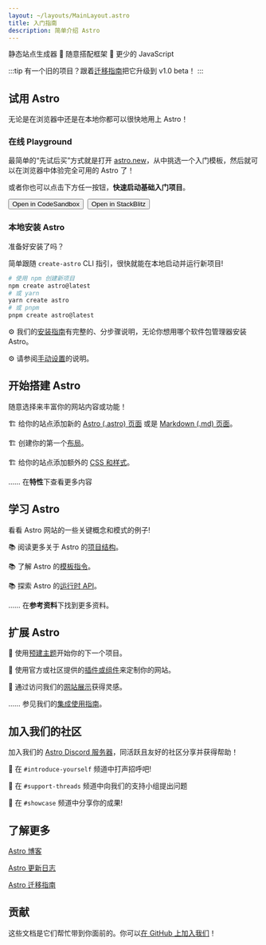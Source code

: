 ```yaml
---
layout: ~/layouts/MainLayout.astro
title: 入门指南
description: 简单介绍 Astro
---
```




静态站点生成器 🚀 随意搭配框架 🚀 更少的 JavaScript

:::tip
有一个旧的项目？跟着[迁移指南](/zh-cn/migrate/)把它升级到 v1.0 beta！
:::

## 试用 Astro

无论是在浏览器中还是在本地你都可以很快地用上 Astro！

### 在线 Playground

最简单的“先试后买”方式就是打开 [astro.new](https://astro.new/)，从中挑选一个入门模板，然后就可以在浏览器中体验完全可用的 Astro 了！

或者你也可以点击下方任一按钮，**快速启动基础入门项目**。

<div style="display: flex; flex-wrap: wrap; gap: 0.5rem;">
    <Button href="https://astro.new/basics?on=codesandbox">Open in CodeSandbox</Button>
    <Button href="https://astro.new/basics?on=stackblitz">Open in StackBlitz</Button>
</div>

### 本地安装 Astro

准备好安装了吗？

简单跟随 `create-astro` CLI 指引，很快就能在本地启动并运行新项目!

```bash
# 使用 npm 创建新项目
npm create astro@latest
# 或 yarn
yarn create astro
# 或 pnpm
pnpm create astro@latest
```

⚙️ 我们的[安装指南](/zh-cn/install/auto/)有完整的、分步骤说明，无论你想用哪个软件包管理器安装 Astro。

⚙️ 请参阅[手动设置](/zh-cn/install/manual/)的说明。

## 开始搭建 Astro

随意选择来丰富你的网站内容或功能！

🏗️ 给你的站点添加新的 [Astro (.astro) 页面](/zh-cn/core-concepts/astro-pages/) 或是 [Markdown (.md) 页面](/zh-cn/guides/markdown-content/)。

🏗️ 创建你的第一个[布局](/zh-cn/core-concepts/layouts/)。

🏗️ 给你的站点添加额外的 [CSS 和样式](/zh-cn/guides/styling/)。

…… 在**特性**下查看更多内容

## 学习 Astro

看看 Astro 网站的一些关键概念和模式的例子!

📚 阅读更多关于 Astro 的[项目结构](/zh-cn/core-concepts/project-structure/)。

📚 了解 Astro 的[模板指令](/zh-cn/reference/directives-reference/)。

📚 探索 Astro 的[运行时 API](/zh-cn/reference/api-reference/)。

…… 在**参考资料**下找到更多资料。

## 扩展 Astro

🧰 使用[预建主题](https://astro.build/themes/)开始你的下一个项目。

🧰 使用官方或社区提供的[插件或组件](https://astro.build/integrations/)来定制你的网站。

🧰 通过访问我们的[网站展示](https://astro.build/showcase/)获得灵感。

…… 参见我们的[集成使用指南](/zh-cn/guides/integrations-guide/)。

## 加入我们的社区

加入我们的 [Astro Discord 服务器](https://astro.build/chat/)，同活跃且友好的社区分享并获得帮助！

💬 在 `#introduce-yourself` 频道中打声招呼吧!

💬 在 `#support-threads` 频道中向我们的支持小组提出问题

💬 在 `#showcase` 频道中分享你的成果!

## 了解更多

[Astro 博客](https://astro.build/blog/)

[Astro 更新日志](https://github.com/withastro/astro/blob/main/packages/astro/CHANGELOG.md)

[Astro 迁移指南](/zh-cn/migrate/)

## 贡献

这些文档是它们帮忙带到你面前的。你可以[在 GitHub 上加入我们](https://github.com/withastro/docs)！

<ContributorList githubRepo="withastro/docs" />
